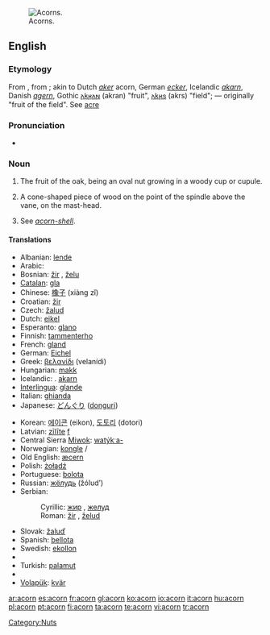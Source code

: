 [[Image:Quercus_falcata_acorns.jpg|thumb|right|Acorns.]]
==English==
{{wikipedia}}

===Etymology===
From {{etyl|ang|en}} {{term|æcern||lang=ang}}, from {{term|æcer||lang=ang|field, acre}}; akin to Dutch ''[[aker]]'' acorn, German ''[[ecker]]'', Icelandic ''[[akarn]]'', Danish ''[[agern]]'', Gothic [[𐌰𐌺𐍂𐌰𐌽]] (akran) "fruit", [[𐌰𐌺𐍂𐍃]] (akrs) "field"; — originally "fruit of the field". See [[acre]]

{{etystub|why isn't this from [[ac]], oak?. I've read Online Ety Dictionary entry, but not OED on this.}}

===Pronunciation===
* {{audio|en-us-acorn.ogg|Audio (US)}}

===Noun===
{{en-noun}}

# The fruit of the oak, being an oval nut growing in a woody cup or cupule.
# {{nautical}} A cone-shaped piece of wood on the point of the spindle above the vane, on the mast-head.
# {{context|zoology}} See ''[[acorn-shell]]''.

====Translations====
{{top}}
* Albanian: [[lende]] {{f}}
* Arabic: {{Arab|[[بلوط]]}} {{unicode|(ballú:ʈ)}} {{m}}
* Bosnian: [[žir]] {{m}}, [[želu]] {{m}}
* [[Catalan]]: [[gla]] {{f}}
* Chinese: [[橡子]] (xiàng zǐ)
* Croatian: [[žir]] {{m}}
* Czech: [[žalud]] {{m}}
* Dutch: [[eikel]] {{m}}
* Esperanto: [[glano]]
* Finnish: [[tammenterho]]
* French: [[gland]] {{m}}
* German: [[Eichel]] {{f}}
* Greek: [[βελανίδι]] (velanídi)
* Hungarian: [[makk]]
* Icelandic: . [[akarn]] {{n}}
* [[Interlingua]]: [[glande]]
* Italian: [[ghianda]] {{f}}
* Japanese: [[どんぐり]] ([[donguri]])
{{mid}}
* Korean: [[에이콘]] (eikon), [[도토리]] (dotori)
* Latvian: [[zīlīte]] [[f]]
* Central Sierra [[Miwok]]: [[watýkˑa-]]
* Norwegian: [[kongle]] {{m}}/{{f}}
* Old English: [[æcern]]
* Polish: [[żołądź]] {{m}}
* Portuguese: [[bolota]] {{f}}
* Russian: [[жёлудь]] (žólud’) {{m}}
* Serbian:
*: Cyrillic: [[жир]] {{m}}, [[желуд]] {{m}}
*: Roman: [[žir#Serbian|žir]] {{m}}, [[želud]] {{m}}
* Slovak: [[žaluď]] {{m}}
* Spanish: [[bellota]] {{f}}
* Swedish: [[ekollon]] {{g|Swedish}}
* {{trreq|Thai}}
* Turkish: [[palamut]]
* {{trreq|Vietnamese}}
* [[Volapük]]: [[kvär]]
{{bottom}}

[[Category:Nuts]]

[[ar:acorn]]
[[es:acorn]]
[[fr:acorn]]
[[gl:acorn]]
[[ko:acorn]]
[[io:acorn]]
[[it:acorn]]
[[hu:acorn]]
[[pl:acorn]]
[[pt:acorn]]
[[fi:acorn]]
[[ta:acorn]]
[[te:acorn]]
[[vi:acorn]]
[[tr:acorn]]